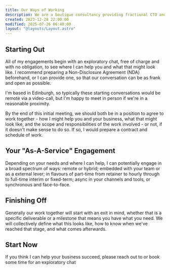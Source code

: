 ```yaml
---
title: Our Ways of Working
description: We are a boutique consultancy providing fractional CTO and CISO services to startups and small businesses
created: 2023-12-28 22:00:00
modified: 2025-07-26 06:40:00
layout: "@layouts/Layout.astro"
---
```



## Starting Out

All of my engagements begin with an <BusinessContactBookings>exploratory chat</BusinessContactBookings>, free of charge and with no obligation, to see where I can help you and what that might look like. I recommend preparing a Non-Disclosure Agreement (NDA) beforehand, or I can provide one, so that our conversation can be as frank and open as possible.

I'm based in Edinburgh, so typically these starting conversations would be remote via a video-call, but I'm happy to meet in person if we're in a reasonable proximity.

By the end of this initial meeting, we should both be in a position to agree to work together - how I might help you and your business, what that might look like, and the scope and responsibilities of the work involved - or not, if it doesn't make sense to do so. If so, I would prepare a contract and schedule of work.

## Your "As-A-Service" Engagement

Depending on your needs and where I can help, I can potentially engage in a broad spectrum of ways: remote or hybrid; embedded with your team or as a external lever; in flavours of part-time from retainer to hourly through to full-time interim or fixed-term; async in your channels and tools, or synchronous and face-to-face.

## Finishing Off

Generally our work together will start with an exit in mind, whether that is a specific deliverable or a milestone that means you have what you need. We will collectively define what this looks like, how to know when we've reached that stage, and what comes afterwards.

## Start Now

If you think I can help your business succeed, please reach out to <BusinessContactReception/> or <BusinessContactBookings>book some time</BusinessContactBookings> for an exploratory chat
